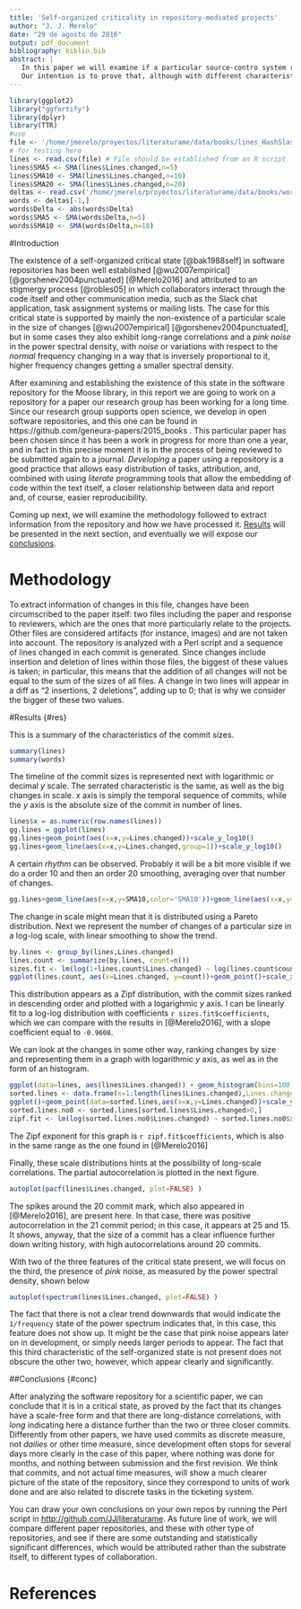 ```yaml
---
title: 'Self-organized criticality in repository-mediated projects'
author: "J. J. Merelo"
date: "29 de agosto de 2016"
output: pdf_document
bibliography: biblio.bib
abstract: |
   In this paper we will examine if a particular source-contro system repository, devoted to the collaborative writing of a software paper, is in a self-organized critical state, which can be measured by the existence of a scale-free structure, long-distance correlations and pink noise when analyzing the size of changes and its time series.
   Our intention is to prove that, although with different characteristics, any repository independently of the number of collaborators and its real nature, self-organizes, which implies that it is the nature of the interactions, and not the object of the interaction, which takes the project to a critical state. At the same time, we will examine the differences with software projects. 
---
```


```r
library(ggplot2)
library("ggfortify")
library(dplyr)
library(TTR)
#use 
file <- '/home/jmerelo/proyectos/literaturame/data/books/lines_HashSlash_texto_HashSlash_md.csv'
# for testing here
lines <- read.csv(file) # File should be established from an R script
lines$SMA5 <- SMA(lines$Lines.changed,n=5)
lines$SMA10 <- SMA(lines$Lines.changed,n=10)
lines$SMA20 <- SMA(lines$Lines.changed,n=20)
deltas <- read.csv('/home/jmerelo/proyectos/literaturame/data/books/words-hashslash.csv') # File should be established from an R script
words <- deltas[-1,]
words$Delta <- abs(words$Delta)
words$SMA5 <- SMA(words$Delta,n=5)
words$SMA10 <- SMA(words$Delta,n=10)
```

#Introduction

The existence of a self-organized critical state [@bak1988self] in software repositories has been well established [@wu2007empirical] [@gorshenev2004punctuated] [@Merelo2016] and attributed to an stigmergy process [@robles05] in which collaborators interact through the code itself and other communication media, such as the Slack chat application, task assignment systems or mailing lists. The case for this critical state is supported by mainly the non-existence of a particular scale in the size of changes [@wu2007empirical] [@gorshenev2004punctuated], but in some cases they also exhibit long-range correlations and a *pink noise* in the power spectral density, with *noise* or variations with respect to the *normal* frequency changing in a way that is inversely proportional to it, higher frequency changes getting a smaller spectral density. 

After examining and establishing the existence of this state in the software repository for the Moose library, in this report we are going to work on a repository for a paper our research group has been working for a long time. Since our research group supports open science, we develop in open software repositories, and this one can be found in https://github.com/geneura-papers/2015_books . This particular paper has been chosen since it has been a work in progress for more than one a year, and in fact in this precise moment it is in the process of being reviewed to be submitted again to a journal. *Developing* a paper using a repository is a good practice that allows easy distribution of tasks, attribution, and, combined with using *literate* programming tools that allow the embedding of code within the text itself, a closer relationship between data and report and, of course, easier reproducibility. 

Coming up next, we will examine the methodology followed to extract information from the repository and how we have processed it. [Results](#res) will be presented in the next section, and eventually we will expose our [conclusions](#conc).

# Methodology {#methodology}
To extract information of changes in this file, changes have been circumscribed to the paper itself: two files including the paper and response to reviewers, which are the ones that more particularly relate to the projects. Other files are considered artifacts (for instance, images) and are not taken into account. The repository is analyzed with a Perl script and a sequence of lines changed in each commit is generated. Since changes include insertion and deletion of lines within those files, the biggest of these values is taken; in particular, this means that the addition of all changes will not be equal to the sum of the sizes of all files. A change in two lines will appear in a diff as "2 insertions, 2 deletions", adding up to 0; that is why we consider the bigger of these two values.


#Results {#res}

This is a summary of the characteristics of the commit sizes.
```r
summary(lines)
summary(words)
```

The timeline of the commit sizes is represented next with logarithmic or decimal *y* scale. The serrated characteristic is the same, as well as the big changes in scale. *x* axis is simply the temporal sequence of commits, while the *y* axis is the absolute size of the commit in number of lines. 

```r
lines$x = as.numeric(row.names(lines))
gg.lines = ggplot(lines)
gg.lines+geom_point(aes(x=x,y=Lines.changed))+scale_y_log10()
gg.lines+geom_line(aes(x=x,y=Lines.changed,group=1))+scale_y_log10()
```

A certain *rhythm* can be observed. Probably it will be a bit more visible if we do a order 10 and then an order 20 smoothing, averaging over that number of changes.
```r
gg.lines+geom_line(aes(x=x,y=SMA10,color='SMA10'))+geom_line(aes(x=x,y=SMA20,color='SMA20'))+scale_y_log10()
```

The change in scale might mean that it is distributed using a Pareto distribution. Next we represent the number of changes of a particular size in a log-log scale, with linear smoothing to show the trend.

```r
by.lines <- group_by(lines,Lines.changed)
lines.count <- summarize(by.lines, count=n())
sizes.fit <- lm(log(1+lines.count$Lines.changed) ~ log(lines.count$count))
ggplot(lines.count, aes(x=Lines.changed, y=count))+geom_point()+scale_x_log10()+scale_y_log10()+stat_smooth()
```

This distribution appears as a Zipf distribution, with the commit sizes ranked in descending order and plotted with a logarighmic *y* axis. I can be linearly fit to a log-log distribution with coefficients `r sizes.fit$coefficients`, which we can compare with the results in [@Merelo2016], with a slope coefficient equal to `-0.9608`.

We can look at the changes in some other way, ranking changes by size and representing them in a graph with logarithmic $y$ axis, as wel as in the form of an histogram. 

```r
ggplot(data=lines, aes(lines$Lines.changed)) + geom_histogram(bins=100)+scale_x_log10()
sorted.lines <- data.frame(x=1:length(lines$Lines.changed),Lines.changed=as.numeric(lines[order(-lines$Lines.changed),]$Lines.changed))
ggplot()+geom_point(data=sorted.lines,aes(x=x,y=Lines.changed))+scale_y_log10()
sorted.lines.no0 <- sorted.lines[sorted.lines$Lines.changed>0,]
zipf.fit <- lm(log(sorted.lines.no0$Lines.changed) ~ sorted.lines.no0$x)
```

The Zipf exponent for this graph is `r zipf.fit$coefficients`, which is also in the same range as the one found in [@Merelo2016]

Finally, these scale distributions hints at the possibility of long-scale correlations. The partial autocorrelation is plotted in the next figure.

```r
autoplot(pacf(lines$Lines.changed, plot=FALSE) )
```

The spikes around the 20 commit mark, which also appeared in [@Merelo2016], are present here. In that case, there was positive autocorrelation in the 21 commit period; in this case, it appears at 25 and 15. It shows, anyway, that the size of a commit has a clear influence further down writing history, with high autocorrelations around 20 commits. 

With two of the three features of the critical state present, we will focus on the third, the presence of *pink* noise, as measured by the power spectral density, shown below

```r
autoplot(spectrum(lines$Lines.changed, plot=FALSE) )
```

The fact that there is not a clear trend downwards that would indicate the `1/frequency` state of the power spectrum indicates that, in this case, this feature does not show up. It might be the case that pink noise appears later on in development, or simply needs larger periods to appear. The fact that this third characteristic of the self-organized state is not present does not obscure the other two, however, which appear clearly and significantly.

##Conclusions {#conc}

After analyzing the software repository for a scientific paper, we can conclude that it is in a critical state, as proved by the fact that its changes have a scale-free form and that there are long-distance correlations, with *long* indicating here a distance further than the two or three closer commits. Differently from other papers, we have used commits as discrete measure, not *dailies* or other time measure, since development often stops for several days more clearly in the case of this paper, where nothing was done for months, and nothing between submission and the first revision. We think that commits, and not actual time measures, will show a much clearer picture of the state of the repository, since they correspond to units of work done and are also related to discrete tasks in the ticketing system.

 You can draw your own conclusions on your own repos by running the Perl script in <http://github.com/JJ/literaturame>. As future line of work, we will compare different paper repositories, and these with other type of repositories, and see if there are some outstanding and statistically significant differences, which would be attributed rather than the substrate itself, to different types of collaboration.

# References